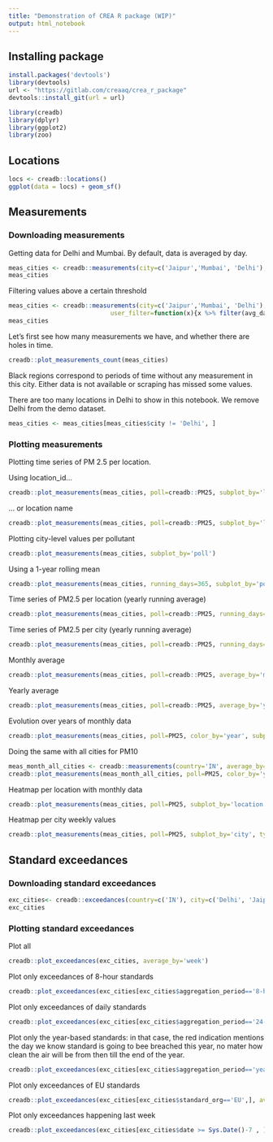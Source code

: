 ```yaml
---
title: "Demonstration of CREA R package (WIP)"
output: html_notebook
---
```


## Installing package

```r
install.packages('devtools')
library(devtools)
url <- "https://gitlab.com/creaaq/crea_r_package"
devtools::install_git(url = url)
```
```r
library(creadb)
library(dplyr)
library(ggplot2)
library(zoo)
```
## Locations
```r
locs <- creadb::locations()
ggplot(data = locs) + geom_sf()
```
## Measurements
### Downloading measurements
Getting data for Delhi and Mumbai. By default, data is averaged by day.
```r
meas_cities <- creadb::measurements(city=c('Jaipur','Mumbai', 'Delhi'), date_from='2015-01-01')
meas_cities
```
Filtering values above a certain threshold
```r
meas_cities <- creadb::measurements(city=c('Jaipur','Mumbai', 'Delhi'), date_from='2015-01-01',
                            user_filter=function(x){x %>% filter(avg_day<=1000 | pollutant==CO)})
meas_cities
```

Let's first see how many measurements we have, and whether there are holes in time.
```r
creadb::plot_measurements_count(meas_cities)
```
Black regions correspond to periods of time without any measurement in this city. Either data is not available or scraping has missed some values.

There are too many locations in Delhi to show in this notebook. We remove Delhi from the demo dataset.
```r
meas_cities <- meas_cities[meas_cities$city != 'Delhi', ]
```
### Plotting measurements
Plotting time series of PM 2.5 per location.

Using location_id...
```r

creadb::plot_measurements(meas_cities, poll=creadb::PM25, subplot_by='location_id')
```
... or location name
```r
creadb::plot_measurements(meas_cities, poll=creadb::PM25, subplot_by='location')
```

Plotting city-level values per pollutant
```r
creadb::plot_measurements(meas_cities, subplot_by='poll')
```
Using a 1-year rolling mean
```r
creadb::plot_measurements(meas_cities, running_days=365, subplot_by='poll')
```

Time series of PM2.5 per location (yearly running average)
```r
creadb::plot_measurements(meas_cities, poll=creadb::PM25, running_days=365, subplot_by='location')
```

Time series of PM2.5 per city (yearly running average)
```r
creadb::plot_measurements(meas_cities, poll=creadb::PM25, running_days=365, color_by='city')
```

Monthly average
```r
creadb::plot_measurements(meas_cities, poll=creadb::PM25, average_by='month', subplot_by='city')
```

Yearly average
```r
creadb::plot_measurements(meas_cities, poll=creadb::PM25, average_by='year', subplot_by='city')
```

Evolution over years of monthly data
```r
creadb::plot_measurements(meas_cities, poll=PM25, color_by='year', subplot_by='city', average_by='month')
```

Doing the same with all cities for PM10
```r
meas_month_all_cities <- creadb::measurements(country='IN', average_by='month', date_from='2014-01-01', poll=PM25)
creadb::plot_measurements(meas_month_all_cities, poll=PM25, color_by='year', subplot_by='city', average_by='month')
```
Heatmap per location with monthly data
```r
creadb::plot_measurements(meas_cities, poll=PM25, subplot_by='location', type='heatmap', average_by='month')
```

Heatmap per city weekly values
```r
creadb::plot_measurements(meas_cities, poll=PM25, subplot_by='city', type='heatmap', average_by='month')
```

## Standard exceedances

### Downloading standard exceedances
```r
exc_cities<- creadb::exceedances(country=c('IN'), city=c('Delhi', 'Jaipur', 'Mumbai', 'Hyderabad'))
exc_cities
```

### Plotting standard exceedances
Plot all

```r
creadb::plot_exceedances(exc_cities, average_by='week')
```

Plot only exceedances of 8-hour standards
```r
creadb::plot_exceedances(exc_cities[exc_cities$aggregation_period=='8-hour',], average_by='week')
```

Plot only exceedances of daily standards
```r
creadb::plot_exceedances(exc_cities[exc_cities$aggregation_period=='24-hour',], average_by='week')
```

Plot only the year-based standards: in that case, the red indication mentions the day we know standard is going to bee breached this year, no mater how clean the air will be from then till the end of the year.

```r
creadb::plot_exceedances(exc_cities[exc_cities$aggregation_period=='year',], average_by='week')
```
Plot only exceedances of EU standards
```r
creadb::plot_exceedances(exc_cities[exc_cities$standard_org=='EU',], average_by='week')
```
Plot only exceedances happening last week
```r
creadb::plot_exceedances(exc_cities[exc_cities$date >= Sys.Date()-7 , ], average_by='day')
```
